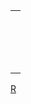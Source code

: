 {| width="100"
|height="100" style="{{#if: {{{bg|}}} | background-color: {{{bg}}}; }} {{#if: {{{fg|}}} | color: {{{fg}}};}}" align="center" valign="middle"|{{{text}}}
|}<noinclude>

[[Category:紐約地鐵模板|R]]
</noinclude>